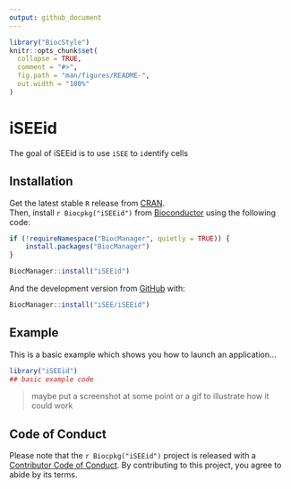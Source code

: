 ```yaml
---
output: github_document
---
```


<!-- README.md is generated from README.Rmd. Please edit that file -->

```r
library("BiocStyle")
knitr::opts_chunk$set(
  collapse = TRUE,
  comment = "#>",
  fig.path = "man/figures/README-",
  out.width = "100%"
)
```

# iSEEid

<!-- badges: start -->
<!-- badges: end -->

The goal of iSEEid is to use `iSEE` to `id`entify cells 

## Installation

Get the latest stable `R` release from [CRAN](http://cran.r-project.org/).  
Then, install `r Biocpkg("iSEEid")` from [Bioconductor](http://bioconductor.org/) using the following code:

```r
if (!requireNamespace("BiocManager", quietly = TRUE)) {
    install.packages("BiocManager")
}

BiocManager::install("iSEEid")
```

And the development version from [GitHub](https://github.com/iSEE/iSEEid) with:

```r
BiocManager::install("iSEE/iSEEid")
```

## Example

This is a basic example which shows you how to launch an application...

```r
library("iSEEid")
## basic example code
```

> maybe put a screenshot at some point or a gif to illustrate how it could work

## Code of Conduct

Please note that the `r Biocpkg("iSEEid")` project is released with a [Contributor Code of Conduct](http://bioconductor.org/about/code-of-conduct/). 
By contributing to this project, you agree to abide by its terms.

